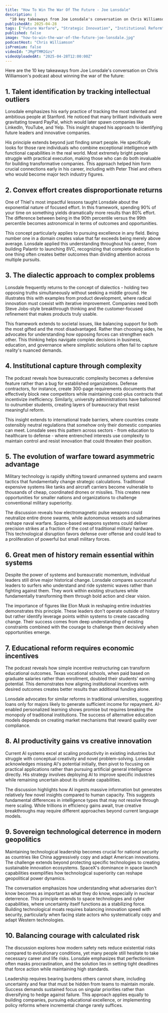 ```yaml
---
title: "How To Win The War Of The Future - Joe Lonsdale"
description: |
  "10 key takeaways from Joe Lonsdale's conversation on Chris Williamson's podcast about winning the war of the future."
publishedAt: 2025-04-28
tags: ["Future Warfare", "Strategic Innovation", "Institutional Reform"]
published: false
image: "how-to-win-the-war-of-the-future-joe-lonsdale.jpg"
podcastHost: "Chris Williamson"
isPremium: false
videoId: "JMgPTMM2Gzs"
videoUploadedAt: "2025-04-28T12:00:00Z"
---
```



<PodcastSummaryPageLayout frontmatter={frontmatter}>

Here are the 10 key takeaways from Joe Lonsdale's conversation on Chris Williamson's podcast about winning the war of the future:

## 1. Talent identification by tracking intellectual outliers

Lonsdale emphasizes his early practice of tracking the most talented and ambitious people at Stanford. He noticed that many brilliant individuals were gravitating toward PayPal, which would later spawn companies like LinkedIn, YouTube, and Yelp. This insight shaped his approach to identifying future leaders and innovative companies.

His principle extends beyond just finding smart people. He specifically looks for those rare individuals who combine exceptional intelligence with functional capabilities in the real world. Most extremely bright people struggle with practical execution, making those who can do both invaluable for building transformative companies. This approach helped him form crucial connections early in his career, including with Peter Thiel and others who would become major tech industry figures.

## 2. Convex effort creates disproportionate returns

One of Thiel's most impactful lessons taught Lonsdale about the exponential nature of focused effort. In this framework, spending 90% of your time on something yields dramatically more results than 80% effort. The difference between being in the 90th percentile versus the 99th percentile becomes astronomical in terms of outcomes and opportunities.

This concept particularly applies to pursuing excellence in any field. Being number one in a domain creates value that far exceeds being merely above average. Lonsdale applied this understanding throughout his career, from building Palantir to launching 8VC, recognizing that complete dedication to one thing often creates better outcomes than dividing attention across multiple pursuits.

## 3. The dialectic approach to complex problems

Lonsdale frequently returns to the concept of dialectics - holding two opposing truths simultaneously without seeking a middle ground. He illustrates this with examples from product development, where radical innovation must coexist with iterative improvement. Companies need both Steve Jobs-style breakthrough thinking and the customer-focused refinement that makes products truly usable.

This framework extends to societal issues, like balancing support for both the most gifted and the most disadvantaged. Rather than choosing sides, he advocates for understanding how opposing forces can strengthen each other. This thinking helps navigate complex decisions in business, education, and governance where simplistic solutions often fail to capture reality's nuanced demands.

## 4. Institutional capture through complexity

The podcast reveals how bureaucratic complexity becomes a defensive feature rather than a bug for established organizations. Defense contractors, for instance, create 300-page requirements documents that effectively block new competitors while maintaining cost-plus contracts that incentivize inefficiency. Similarly, university administrations have ballooned to outnumber students, creating layers of bureaucracy that resist meaningful reform.

This insight extends to international trade barriers, where countries create ostensibly neutral regulations that somehow only their domestic companies can meet. Lonsdale sees this pattern across sectors - from education to healthcare to defense - where entrenched interests use complexity to maintain control and resist innovation that could threaten their position.

## 5. The evolution of warfare toward asymmetric advantage

Military technology is rapidly shifting toward unmanned systems and swarm tactics that fundamentally change strategic calculations. Traditional expensive systems like tanks and aircraft carriers become vulnerable to thousands of cheap, coordinated drones or missiles. This creates new opportunities for smaller nations and organizations to challenge conventional military superiority.

The discussion reveals how electromagnetic pulse weapons could neutralize entire drone swarms, while autonomous vessels and submarines reshape naval warfare. Space-based weapons systems could deliver precision strikes at a fraction of the cost of traditional military hardware. This technological disruption favors defense over offense and could lead to a proliferation of powerful but small military forces.

## 6. Great men of history remain essential within systems

Despite the power of systems and bureaucratic momentum, individual leaders still drive major historical change. Lonsdale compares successful leaders to surfers who understand and ride systemic waves rather than fighting against them. They work within existing structures while fundamentally transforming them through bold action and clear vision.

The importance of figures like Elon Musk in reshaping entire industries demonstrates this principle. These leaders don't operate outside of history but rather identify leverage points within systems to create cascading change. Their success comes from deep understanding of existing constraints combined with the courage to challenge them decisively when opportunities emerge.

## 7. Educational reform requires economic incentives

The podcast reveals how simple incentive restructuring can transform educational outcomes. Texas vocational schools, when paid based on graduate salaries rather than enrollment, doubled their students' earning potential. This demonstrates how aligning institutional incentives with desired outcomes creates better results than additional funding alone.

Lonsdale advocates for similar reforms in traditional universities, suggesting loans only for majors likely to generate sufficient income for repayment. AI-enabled personalized learning shows promise but requires breaking the monopoly of traditional institutions. The success of alternative education models depends on creating market mechanisms that reward quality over compliance.

## 8. AI productivity gains vs creative innovation

Current AI systems excel at scaling productivity in existing industries but struggle with conceptual creativity and novel problem-solving. Lonsdale acknowledges missing AI's potential initially, then pivot to focusing on practical applications rather than pursuing artificial general intelligence directly. His strategy involves deploying AI to improve specific industries while remaining uncertain about its ultimate capabilities.

The discussion highlights how AI ingests massive information but generates relatively few novel insights compared to human capacity. This suggests fundamental differences in intelligence types that may not resolve through mere scaling. While trillions in efficiency gains await, true creative breakthroughs may require different approaches beyond current language models.

## 9. Sovereign technological deterrence in modern geopolitics

Maintaining technological leadership becomes crucial for national security as countries like China aggressively copy and adapt American innovations. The challenge extends beyond protecting specific technologies to creating sustainable innovation ecosystems. SpaceX's dominance in space launch capabilities exemplifies how technological superiority can reshape geopolitical power dynamics.

The conversation emphasizes how understanding what adversaries don't know becomes as important as what they do know, especially in nuclear deterrence. This principle extends to space technologies and cyber capabilities, where uncertainty itself functions as a stabilizing force. Building technological moats requires balancing innovation speed with security, particularly when facing state actors who systematically copy and adapt Western technologies.

## 10. Balancing courage with calculated risk

The discussion explores how modern safety nets reduce existential risks compared to evolutionary conditions, yet many people still hesitate to take necessary career and life risks. Lonsdale emphasizes that perfectionism often masks procrastination, and the solution lies in setting tight deadlines that force action while maintaining high standards.

Leadership requires bearing burdens others cannot share, including uncertainty and fear that must be hidden from teams to maintain morale. Success demands sustained focus on singular priorities rather than diversifying to hedge against failure. This approach applies equally to building companies, pursuing educational excellence, or implementing policy reforms where incremental change rarely suffices.

</PodcastSummaryPageLayout>

